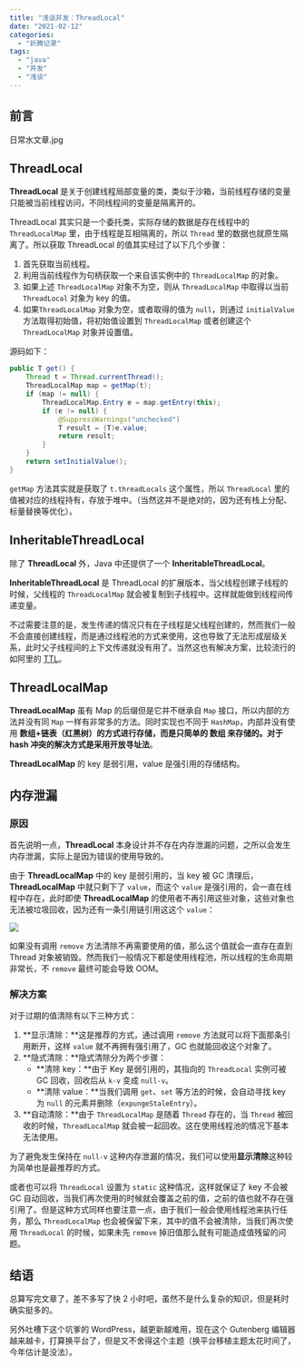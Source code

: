 ```yaml
---
title: "浅谈并发：ThreadLocal"
date: "2021-02-12"
categories:
  - "折腾记录"
tags:
  - "java"
  - "并发"
  - "浅谈"
---
```


## 前言

日常水文章.jpg

## ThreadLocal

**ThreadLocal** 是关于创建线程局部变量的类，类似于沙箱，当前线程存储的变量只能被当前线程访问，不同线程间的变量是隔离开的。

ThreadLocal 其实只是一个委托类，实际存储的数据是存在线程中的 `ThreadLocalMap` 里，由于线程是互相隔离的，所以 `Thread` 里的数据也就原生隔离了。所以获取 ThreadLocal 的值其实经过了以下几个步骤：

1. 首先获取当前线程。
2. 利用当前线程作为句柄获取一个来自该实例中的 `ThreadLocalMap` 的对象。
3. 如果上述 `ThreadLocalMap` 对象不为空，则从 `ThreadLocalMap` 中取得以当前 `ThreadLocal` 对象为 key 的值。
4. 如果`ThreadLocalMap` 对象为空，或者取得的值为 `null`，则通过 `initialValue` 方法取得初始值，将初始值设置到 `ThreadLocalMap` 或者创建这个 `ThreadLocalMap` 对象并设置值。

源码如下：

```java
public T get() {
    Thread t = Thread.currentThread();
    ThreadLocalMap map = getMap(t);
    if (map != null) {
        ThreadLocalMap.Entry e = map.getEntry(this);
        if (e != null) {
            @SuppressWarnings("unchecked")
            T result = (T)e.value;
            return result;
        }
    }
    return setInitialValue();
}
```

`getMap` 方法其实就是获取了 `t.threadLocals` 这个属性，所以 `ThreadLocal` 里的值被对应的线程持有，存放于堆中。（当然这并不是绝对的，因为还有栈上分配、标量替换等优化）。

## InheritableThreadLocal

除了 **ThreadLocal** 外，Java 中还提供了一个 **InheritableThreadLocal**。

**InheritableThreadLocal** 是 ThreadLocal 的扩展版本，当父线程创建子线程的时候，父线程的 `ThreadLocalMap` 就会被复制到子线程中。这样就能做到线程间传递变量。

不过需要注意的是，发生传递的情况只有在子线程是父线程创建的，然而我们一般不会直接创建线程，而是通过线程池的方式来使用，这也导致了无法形成层级关系，此时父子线程间的上下文传递就没有用了。当然这也有解决方案，比较流行的如阿里的 [TTL](https://github.com/alibaba/transmittable-thread-local)。

## ThreadLocalMap

**ThreadLocalMap** 虽有 Map 的后缀但是它并不继承自 `Map` 接口，所以内部的方法并没有同 `Map` 一样有非常多的方法。同时实现也不同于 `HashMap`，内部并没有使用 **数组+链表（红黑树）**的方式进行存储，而是只简单的 **数组** 来存储的。对于 hash 冲突的解决方式是采用**开放寻址法**。

**ThreadLocalMap** 的 key 是弱引用，value 是强引用的存储结构。

## 内存泄漏

### 原因

首先说明一点，**ThreadLocal** 本身设计并不存在内存泄漏的问题，之所以会发生内存泄漏，实际上是因为错误的使用导致的。

由于 **ThreadLocalMap** 中的 key 是弱引用的，当 key 被 GC 清理后，**ThreadLocalMap** 中就只剩下了 `value`，而这个 `value` 是强引用的，会一直在线程中存在，此时即使 **ThreadLocalMap** 的使用者不再引用这些对象，这些对象也无法被垃圾回收，因为还有一条引用链引用这这个 `value`：

![](https://cdn.jsdelivr.net/gh/syfxlin/pic/2021/02/20210212173916.png)

如果没有调用 `remove` 方法清除不再需要使用的值，那么这个值就会一直存在直到 Thread 对象被销毁。然而我们一般情况下都是使用线程池，所以线程的生命周期非常长，不 `remove` 最终可能会导致 OOM。

### 解决方案

对于过期的值清除有以下三种方式：

1. **显示清除：**这是推荐的方式，通过调用 `remove` 方法就可以将下面那条引用断开，这样 `value` 就不再拥有强引用了，GC 也就能回收这个对象了。
2. **隐式清除：**隐式清除分为两个步骤：
   - **清除 key：**由于 Key 是弱引用的，其指向的 `ThreadLocal` 实例可被 GC 回收，回收后从 `k-v` 变成 `null-v`。
   - **清除 value：**当我们调用 `get`、`set` 等方法的时候，会自动寻找 key 为 `null` 的元素并删除（`expungeStaleEntry`）。
3. **自动清除：**由于 `ThreadLocalMap` 是随着 `Thread` 存在的，当 `Thread` 被回收的时候，`ThreadLocalMap` 就会被一起回收。这在使用线程池的情况下基本无法使用。

为了避免发生保持在 `null-v` 这种内存泄漏的情况，我们可以使用**显示清除**这种较为简单也是最推荐的方式。

或者也可以将 `ThreadLocal` 设置为 `static` 这种情况，这样就保证了 key 不会被 GC 自动回收，当我们再次使用的时候就会覆盖之前的值，之前的值也就不存在强引用了。但是这种方式同样也要注意一点，由于我们一般会使用线程池来执行任务，那么 `ThreadLocalMap` 也会被保留下来，其中的值不会被清除，当我们再次使用 `ThreadLocal` 的时候，如果未先 `remove` 掉旧值那么就有可能造成值残留的问题。

## 结语

总算写完文章了，差不多写了快 2 小时吧，虽然不是什么复杂的知识，但是耗时确实挺多的。

另外吐槽下这个坑爹的 WordPress，越更新越难用，现在这个 Gutenberg 编辑器越来越卡，打算换平台了，但是又不舍得这个主题（换平台移植主题太花时间了，今年估计是没法）。
